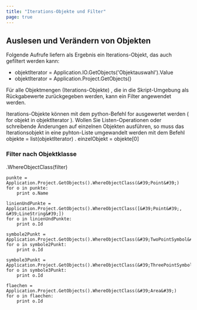 ```yaml
---
title: "Iterations-Objekte und Filter"
page: true
---
```

## Auslesen und Ver&#228;ndern von Objekten
Folgende Aufrufe liefern als Ergebnis ein Iterations-Objekt, das auch gefiltert werden kann:


- <Italic> <Bold> objektIterator = Application.IO.GetObjects(&#39;Objektauswahl&#39;).Value </Bold> </Italic> 
- <Italic> <Bold> objektIterator = Application.Project.GetObjects() </Bold> </Italic> 



F&#252;r  <Italic> alle Objektmengen (Iterations-Objekte) </Italic> , die in die Skript-Umgebung als R&#252;ckgabewerte zur&#252;ckgegeben werden, kann ein  <Bold>  <Italic> Filter </Italic>  </Bold>  angewendet werden.

<Success>
Iterations-Objekte k&#246;nnen mit dem python-Befehl  <Bold>  <Italic> for </Italic>  </Bold>  ausgewertet werden ( <Italic>  <Bold> for objekt in objektIterator </Bold>  </Italic> ).
Wollen Sie  <Bold> Listen-Operationen </Bold>  oder  <Bold> schreibende &#196;nderungen </Bold>  auf einzelnen Objekten ausf&#252;hren, so muss das Iterationsobjekt in eine pyhton-Liste umgewandelt werden mit dem Befehl  <Italic>  <Bold> objekte = list(objektIterator) </Bold>  </Italic> .
 <Italic> einzelObjekt = objekte[0] </Italic> 
</Success>


### Filter nach Objektklasse
 <Italic>  <Bold> .WhereObjectClass(filter) </Bold>  </Italic> 

```
punkte = Application.Project.GetObjects().WhereObjectClass(&#39;Point&#39;)
for o in punkte:
    print o.Name

linienUndPunkte = Application.Project.GetObjects().WhereObjectClass([&#39;Point&#39;, &#39;LineString&#39;])
for o in linienUndPunkte:
    print o.Id

symbole2Punkt = Application.Project.GetObjects().WhereObjectClass(&#39;TwoPointSymbol&#39;)
for o in symbole2Punkt:
    print o.Id

symbole3Punkt = Application.Project.GetObjects().WhereObjectClass(&#39;ThreePointSymbol&#39;)
for o in symbole3Punkt:
    print o.Id

flaechen = Application.Project.GetObjects().WhereObjectClass(&#39;Area&#39;)
for o in flaechen:
	print o.Id

```

